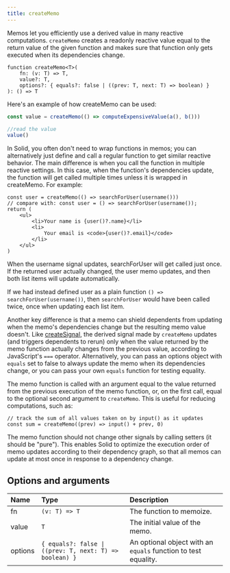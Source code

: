 ```yaml
---
title: createMemo
---
```


Memos let you efficiently use a derived value in many reactive computations. 
`createMemo` creates a readonly reactive value equal to the return value of the given function and makes sure that function only gets executed when its dependencies change.

```tsx
function createMemo<T>(
	fn: (v: T) => T,
	value?: T,
	options?: { equals?: false | ((prev: T, next: T) => boolean) }
): () => T

```

Here's an example of how createMemo can be used:

```ts
const value = createMemo(() => computeExpensiveValue(a(), b()))

//read the value
value()
```

In Solid, you often don't need to wrap functions in memos; you can alternatively just define and call a regular function to get similar reactive behavior. 
The main difference is when you call the function in multiple reactive settings. 
In this case, when the function's dependencies update, the function will get called multiple times unless it is wrapped in createMemo. 
For example:

```tsx
const user = createMemo(() => searchForUser(username()))
// compare with: const user = () => searchForUser(username());
return (
	<ul>
		<li>Your name is {user()?.name}</li>
		<li>
			Your email is <code>{user()?.email}</code>
		</li>
	</ul>
)
```

When the username signal updates, searchForUser will get called just once. 
If the returned user actually changed, the user memo updates, and then both list items will update automatically.

If we had instead defined user as a plain function `() => searchForUser(username())`, then `searchForUser` would have been called twice, once when updating each list item.

Another key difference is that a memo can shield dependents from updating when the memo's dependencies change but the resulting memo value doesn't. 
Like [createSignal](/solid-js/reference/basic-reactivity/create-signal), the derived signal made by `createMemo` updates (and triggers dependents to rerun) only when the value returned by the memo function actually changes from the previous value, according to JavaScript's `===` operator. 
Alternatively, you can pass an options object with `equals` set to false to always update the memo when its dependencies change, or you can pass your own `equals` function for testing equality.

The memo function is called with an argument equal to the value returned from the previous execution of the memo function, or, on the first call, equal to the optional second argument to `createMemo`. 
This is useful for reducing computations, such as:

```tsx
// track the sum of all values taken on by input() as it updates
const sum = createMemo((prev) => input() + prev, 0)
```

The memo function should not change other signals by calling setters (it should be "pure"). 
This enables Solid to optimize the execution order of memo updates according to their dependency graph, so that all memos can update at most once in response to a dependency change.

## Options and arguments

| Name    | Type                                                    | Description                                                    |
| :------ | :------------------------------------------------------ | :------------------------------------------------------------- |
| fn      | `(v: T) => T`                                           | The function to memoize.                                       |
| value   | `T`                                                     | The initial value of the memo.                                 |
| options | `{ equals?: false \| ((prev: T, next: T) => boolean) }` | An optional object with an `equals` function to test equality. |
